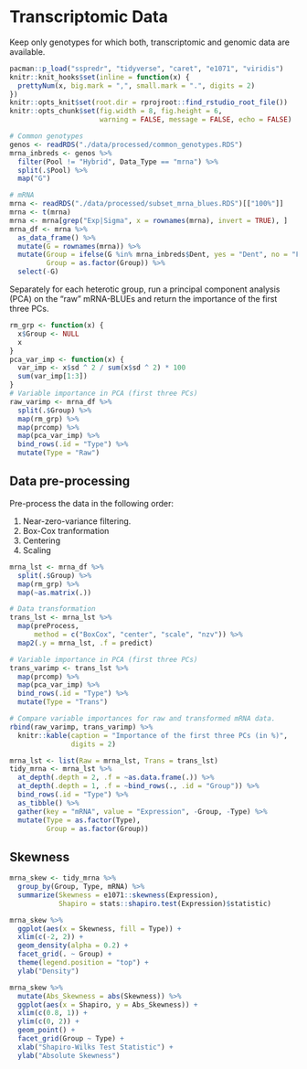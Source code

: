 # Transcriptomic Data
Keep only genotypes for which both, transcriptomic and genomic data are 
available.
```r
pacman::p_load("sspredr", "tidyverse", "caret", "e1071", "viridis")
knitr::knit_hooks$set(inline = function(x) {
  prettyNum(x, big.mark = ",", small.mark = ".", digits = 2)
})
knitr::opts_knit$set(root.dir = rprojroot::find_rstudio_root_file())
knitr::opts_chunk$set(fig.width = 8, fig.height = 6, 
                      warning = FALSE, message = FALSE, echo = FALSE)
```

```r
# Common genotypes
genos <- readRDS("./data/processed/common_genotypes.RDS")
mrna_inbreds <- genos %>%
  filter(Pool != "Hybrid", Data_Type == "mrna") %>%
  split(.$Pool) %>%
  map("G")

# mRNA
mrna <- readRDS("./data/processed/subset_mrna_blues.RDS")[["100%"]]
mrna <- t(mrna)
mrna <- mrna[grep("Exp|Sigma", x = rownames(mrna), invert = TRUE), ]
mrna_df <- mrna %>%
  as_data_frame() %>%
  mutate(G = rownames(mrna)) %>%
  mutate(Group = ifelse(G %in% mrna_inbreds$Dent, yes = "Dent", no = "Flint"),
         Group = as.factor(Group)) %>%
  select(-G)
```

Separately for each heterotic group, run a principal component analysis (PCA) on 
the "raw" mRNA-BLUEs and return the importance of the first three PCs.
```r
rm_grp <- function(x) {
  x$Group <- NULL
  x
}
pca_var_imp <- function(x) {
  var_imp <- x$sd ^ 2 / sum(x$sd ^ 2) * 100
  sum(var_imp[1:3])
}
# Variable importance in PCA (first three PCs)
raw_varimp <- mrna_df %>%
  split(.$Group) %>%
  map(rm_grp) %>%
  map(prcomp) %>%
  map(pca_var_imp) %>%
  bind_rows(.id = "Type") %>%
  mutate(Type = "Raw")
```


## Data pre-processing
Pre-process the data in the following order:

1.    Near-zero-variance filtering.
2.    Box-Cox tranformation
3.    Centering
4.    Scaling
```r
mrna_lst <- mrna_df %>% 
  split(.$Group) %>%
  map(rm_grp) %>%
  map(~as.matrix(.))

# Data transformation
trans_lst <- mrna_lst %>%
  map(preProcess,
      method = c("BoxCox", "center", "scale", "nzv")) %>%
  map2(.y = mrna_lst, .f = predict)

# Variable importance in PCA (first three PCs)
trans_varimp <- trans_lst %>%
  map(prcomp) %>%
  map(pca_var_imp) %>%
  bind_rows(.id = "Type") %>%
  mutate(Type = "Trans")

# Compare variable importances for raw and transformed mRNA data.
rbind(raw_varimp, trans_varimp) %>%
  knitr::kable(caption = "Importance of the first three PCs (in %)",
               digits = 2)
```


```r
mrna_lst <- list(Raw = mrna_lst, Trans = trans_lst)
tidy_mrna <- mrna_lst %>% 
  at_depth(.depth = 2, .f = ~as.data.frame(.)) %>%
  at_depth(.depth = 1, .f = ~bind_rows(., .id = "Group")) %>%
  bind_rows(.id = "Type") %>%
  as_tibble() %>%
  gather(key = "mRNA", value = "Expression", -Group, -Type) %>%
  mutate(Type = as.factor(Type),
         Group = as.factor(Group))
```


## Skewness
```r
mrna_skew <- tidy_mrna %>%
  group_by(Group, Type, mRNA) %>%
  summarize(Skewness = e1071::skewness(Expression),
            Shapiro = stats::shapiro.test(Expression)$statistic)
```


```r
mrna_skew %>%
  ggplot(aes(x = Skewness, fill = Type)) +
  xlim(c(-2, 2)) +
  geom_density(alpha = 0.2) +
  facet_grid(. ~ Group) +
  theme(legend.position = "top") +
  ylab("Density")
```

```r
mrna_skew %>%
  mutate(Abs_Skewness = abs(Skewness)) %>%
  ggplot(aes(x = Shapiro, y = Abs_Skewness)) +
  xlim(c(0.8, 1)) +
  ylim(c(0, 2)) +
  geom_point() +
  facet_grid(Group ~ Type) +
  xlab("Shapiro-Wilks Test Statistic") +
  ylab("Absolute Skewness")
```
